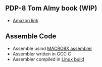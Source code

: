 == PDP-8 Tom Almy book (WIP) ==

* [https://www.amazon.com/PDP-8-Class-Project-Resoling-Machine-ebook/dp/B07KY5RCJ7/ Amazon link]

== Assemble Code ==

* Assemble usind [https://github.com/douggilliland/Retro-Computers/tree/master/PDP-8/PDP8_Book(Almy)/PDP8_Tools MACRO8X assembler]
* Assembler written in GCC C
* Assembler compiled in [https://github.com/douggilliland/Linux-68k/tree/master/pdp8 Linux build]
